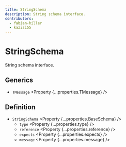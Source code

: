```yaml
---
title: StringSchema
description: String schema interface.
contributors:
  - fabian-hiller
  - kazizi55
---
```



# StringSchema

String schema interface.

## Generics

- `TMessage` <Property {...properties.TMessage} />

## Definition

- `StringSchema` <Property {...properties.BaseSchema} />
  - `type` <Property {...properties.type} />
  - `reference` <Property {...properties.reference} />
  - `expects` <Property {...properties.expects} />
  - `message` <Property {...properties.message} />
